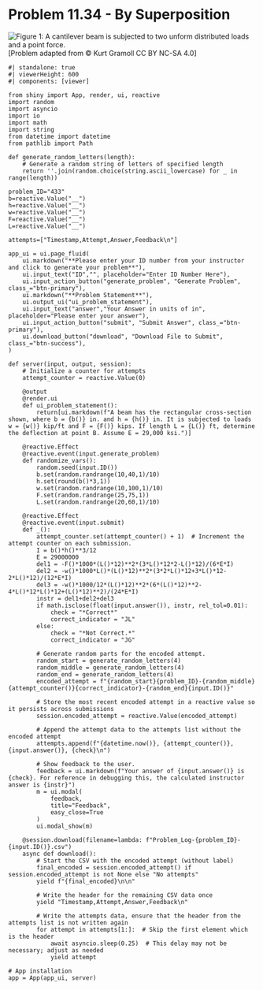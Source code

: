 # Problem 11.34 - By Superposition {.unnumbered}

![Figure 1: A cantilever beam is subjected to two unform distributed loads and a point force.](images/433.png){fig-alt="Picture with a cantilever beam being subjected to two uniform distributed loads and a point force. The beam is of length 2L with a rectangular cross section of base b and height h. The first uniform distributed load, w, is applied upwards over a length L from the left end. The second unform distributed load, w, is applied downwards over a length of L to 2L from the left end. The point force, F, is applied upwards a distance of 2L from the left end. The beam is attached to the wall on the left end."}
\[Problem adapted from © Kurt Gramoll CC BY NC-SA 4.0\]
```shinylive-python
#| standalone: true
#| viewerHeight: 600
#| components: [viewer]

from shiny import App, render, ui, reactive
import random
import asyncio
import io
import math
import string
from datetime import datetime
from pathlib import Path

def generate_random_letters(length):
    # Generate a random string of letters of specified length
    return ''.join(random.choice(string.ascii_lowercase) for _ in range(length))  

problem_ID="433"
b=reactive.Value("__")
h=reactive.Value("__")
w=reactive.Value("__")
F=reactive.Value("__")
L=reactive.Value("__")
  
attempts=["Timestamp,Attempt,Answer,Feedback\n"]

app_ui = ui.page_fluid(
    ui.markdown("**Please enter your ID number from your instructor and click to generate your problem**"),
    ui.input_text("ID","", placeholder="Enter ID Number Here"),
    ui.input_action_button("generate_problem", "Generate Problem", class_="btn-primary"),
    ui.markdown("**Problem Statement**"),
    ui.output_ui("ui_problem_statement"),
    ui.input_text("answer","Your Answer in units of in", placeholder="Please enter your answer"),
    ui.input_action_button("submit", "Submit Answer", class_="btn-primary"),
    ui.download_button("download", "Download File to Submit", class_="btn-success"),
)

def server(input, output, session):
    # Initialize a counter for attempts
    attempt_counter = reactive.Value(0)

    @output
    @render.ui
    def ui_problem_statement():
        return[ui.markdown(f"A beam has the rectangular cross-section shown, where b = {b()} in. and h = {h()} in. It is subjected to loads w = {w()} kip/ft and F = {F()} kips. If length L = {L()} ft, determine the deflection at point B. Assume E = 29,000 ksi.")]
    
    @reactive.Effect
    @reactive.event(input.generate_problem)
    def randomize_vars():
        random.seed(input.ID())
        b.set(random.randrange(10,40,1)/10)
        h.set(round(b()*3,1))
        w.set(random.randrange(10,100,1)/10)
        F.set(random.randrange(25,75,1))
        L.set(random.randrange(20,60,1)/10)
        
    @reactive.Effect
    @reactive.event(input.submit)
    def _():
        attempt_counter.set(attempt_counter() + 1)  # Increment the attempt counter on each submission.
        I = b()*h()**3/12
        E = 29000000
        del1 = -F()*1000*(L()*12)**2*(3*L()*12*2-L()*12)/(6*E*I)
        del2 = -w()*1000*L()*(L()*12)**2*(3*2*L()*12+3*L()*12-2*L()*12)/(12*E*I)
        del3 = -w()*1000/12*(L()*12)**2*(6*(L()*12)**2-4*L()*12*L()*12+(L()*12)**2)/(24*E*I)
        instr = del1+del2+del3
        if math.isclose(float(input.answer()), instr, rel_tol=0.01):
            check = "*Correct*"
            correct_indicator = "JL"
        else:
            check = "*Not Correct.*"
            correct_indicator = "JG"

        # Generate random parts for the encoded attempt.
        random_start = generate_random_letters(4)
        random_middle = generate_random_letters(4)
        random_end = generate_random_letters(4)
        encoded_attempt = f"{random_start}{problem_ID}-{random_middle}{attempt_counter()}{correct_indicator}-{random_end}{input.ID()}"

        # Store the most recent encoded attempt in a reactive value so it persists across submissions
        session.encoded_attempt = reactive.Value(encoded_attempt)

        # Append the attempt data to the attempts list without the encoded attempt
        attempts.append(f"{datetime.now()}, {attempt_counter()}, {input.answer()}, {check}\n")

        # Show feedback to the user.
        feedback = ui.markdown(f"Your answer of {input.answer()} is {check}. For reference in debugging this, the calculated instructor answer is {instr}")
        m = ui.modal(
            feedback,
            title="Feedback",
            easy_close=True
        )
        ui.modal_show(m)

    @session.download(filename=lambda: f"Problem_Log-{problem_ID}-{input.ID()}.csv")
    async def download():
        # Start the CSV with the encoded attempt (without label)
        final_encoded = session.encoded_attempt() if session.encoded_attempt is not None else "No attempts"
        yield f"{final_encoded}\n\n"
        
        # Write the header for the remaining CSV data once
        yield "Timestamp,Attempt,Answer,Feedback\n"
        
        # Write the attempts data, ensure that the header from the attempts list is not written again
        for attempt in attempts[1:]:  # Skip the first element which is the header
            await asyncio.sleep(0.25)  # This delay may not be necessary; adjust as needed
            yield attempt

# App installation
app = App(app_ui, server)
```
